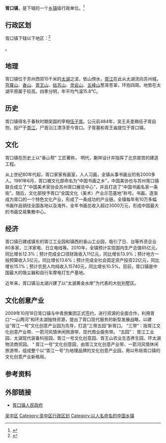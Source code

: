 {{中国乡级行政区
|32/05/06/104/000
|总面积=38.2平方千米
|常住人口=3.4万人
|常住人口年份=2006
|GDP=26亿元（2006年）
|电话区号=0512
}}

'''胥口镇'''，是{{PRC admin/fullname|32/05/06/104/000|3}}下辖的一个[[乡镇|乡镇]]级行政单位。<ref>{{PRC admin/ref sgc|{{PRC admin/parent|32/05/06/104/000}}}}</ref>

== 行政区划 ==

胥口镇下辖以下地区：<ref>{{PRC admin/ref sgc|32/05/06/104/000}}</ref>

{{PRC admin/children|32/05/06/104/000}}。

== 地理 ==
胥口镇位于苏州西郊15千米的[[太湖|太湖]]之滨，依山傍水，[[胥江|胥江]]在此从太湖流向苏州城，[[穹窿山|穹窿山]]、[[香山|香山]]、[[胥王山|胥王山]]、[[姑苏山|姑苏山]]、[[灵岩山|灵岩山]]、[[五峰山|五峰山]]葱茏苍翠，环抱四周。地势在太湖平原属于较高。四季分明，年平均气温15.8℃。

== 历史 ==
胥口镇得名于春秋时期吴国的宰相[[伍子胥|伍子胥]]。公元前484年，吴王夫差赐伍子胥自刎，投尸于[[胥江|胥江]]，尸首沿江漂浮至今胥口。子胥墓和胥王庙就位于胥口镇。

== 文化 ==
胥口镇在历史上以“香山帮” 工匠著称， 明代，蒯祥设计并指挥了北京故宫的建造工程。

从上世纪80年代起，胥口家家有画室，人人习画，全镇从事书画业的有2000多人。1991年6月，胥口被文化部命名为“中国书画之乡”，中国美协也与苏州胥口镇联合成立了“中国美术家协会苏州胥口展览中心”，并且打造了“中国书画名家一条街”。随后，文化部授予胥口“全国文化（美术）产业示范基地”称号。书画，逐渐成为胥口的一个特色文化产业，形成了一条成功的产业链。全镇每年有10万多幅书画作品销往全国各地以及海外，全年书画总收入超过3000万元，形成中国最大的书画交易集散中心。

== 经济  ==
胥口镇已建成镇东的胥江工业园和镇西的香山工业园，吸引了日、台等外资企业80多家，三洋家电、日立电线等。2010年，全镇预计实现国内生产总值65亿元，同比增长12.3%；预计完成全口径财政收入11亿元，同比增长13.9%；预计地方一般预算收入5亿元，同比增长13.6%；预计完成全社会固定资产投资22亿元，同比增长15.1%；预计农民人均纯收入15740元，同比增长10.5%。目前，胥口镇是中国最大的吸尘器和自行车摩电灯生产基地。
        
近年来，胥口镇沿太湖兴建了以“太湖黄金水岸”为代表的大批别墅区。

== 文化创意产业  ==
2009年10月18日胥口镇与中青旅集团正式签约，进行资源的全面合作，利用胥口“一山两河”和环太湖独特资源，提出了胥口现代服务的新型发展战略，以建设“胥江一号”文化创意产业园为先导，打造“三带五园”新胥口。
“三带”：指胥江文化创意产业带、一箭河风情休闲旅游带、现代商业服务带。
“五园”： 胥江工业园、太湖现代装备科技园、胥江一号文化创意园、胥王山农业生态养生园、环太湖物流商贸园。
“ 胥江一号”文化创意园，由胥江文化创意产业带、一箭河风情休闲旅游带，组成整个以“胥江一号”为地理品牌的文化创意产业园，用以布局胥口镇的文化创意产业新格局。

== 参考资料 ==
{{reflist}}

== 外部链接 ==
*[http://www.xukou.gov.cn/ 胥口镇人民政府] {{Wayback|url=http://www.xukou.gov.cn/ |date=20070607162403 }}

{{江苏省苏州市吴中区行政区划}}

[[Category:苏州建制镇|吴中区]]
[[Category:吴中区行政区划|Category:吴中区行政区划]]
[[Category:以人名命名的中国乡镇|Category:以人名命名的中国乡镇]]